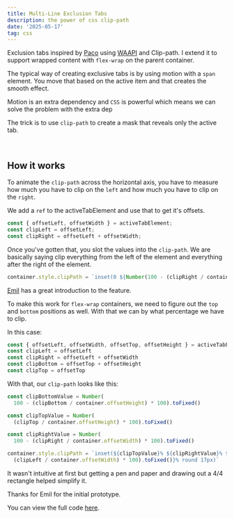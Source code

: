 ```yaml
---
title: Multi-Line Exclusion Tabs
description: the power of css clip-path
date: '2025-05-17'
tag: css
---
```


Exclusion tabs inspired by [Paco](https://paco.me/craft/tabs) using [WAAPI](https://developer.mozilla.org/en-US/docs/Web/API/Web_Animations_API) and Clip-path. I extend it to support wrapped content with `flex-wrap` on the parent container.

The typical way of creating exclusive tabs is by using motion with a  `span` element. You move that based on the active item and that creates the smooth effect.

Motion is an extra dependency and `CSS` is powerful which means we can solve the problem with the extra dep

The trick is to use `clip-path` to create a mask that reveals only the active tab.

<br />

<CraftContainer className="bg-white">
  <Tabs />
</CraftContainer>

## How it works

To animate the `clip-path` across the horizontal axis, you have to measure how much you have to clip on the `left` and how much you have to clip on the `right`.

We add a `ref` to the activeTabElement and use that to get it's offsets.

```typescript
const { offsetLeft, offsetWidth } = activeTabElement;
const clipLeft = offsetLeft;
const clipRight = offsetLeft + offsetWidth;
```

Once you've gotten that, you slot the values into the `clip-path`. We are basically saying clip everything from the left of the element and everything after the right of the element.

```typescript
container.style.clipPath = `inset(0 ${Number(100 - (clipRight / container.offsetWidth) * 100).toFixed()}% 0 ${Number((clipLeft / container.offsetWidth) * 100).toFixed()}% round 17px)`;
```

[Emil](https://emilkowal.ski/ui/the-magic-of-clip-path) has a great introduction to the feature.

To make this work for `flex-wrap` containers, we need to figure out the `top` and `bottom` positions as well. With that we can by what percentage we have to clip.

In this case:

```typescript
const { offsetLeft, offsetWidth, offsetTop, offsetHeight } = activeTabElement
const clipLeft = offsetLeft
const clipRight = offsetLeft + offsetWidth
const clipBottom = offsetTop + offsetHeight
const clipTop = offsetTop
```

With that, our `clip-path` looks like this:

```typescript
const clipBottomValue = Number(
  100 - (clipBottom / container.offsetHeight) * 100).toFixed()

const clipTopValue = Number(
  (clipTop / container.offsetHeight) * 100).toFixed()

const clipRightValue = Number(
  100 - (clipRight / container.offsetWidth) * 100).toFixed()

container.style.clipPath = `inset(${clipTopValue}% ${clipRightValue}% ${clipBottomValue}% ${Number(
  (clipLeft / container.offsetWidth) * 100).toFixed()}% round 17px)`
```

It wasn't intuitive at first but getting a pen and paper and drawing out a 4/4 rectangle helped simplify it.

Thanks for Emil for the initial prototype.

You can view the full code [here](https://github.com/adeleke5140/portfolio-v2/blob/17b4541917bf003214c0695bae209ba953f6a837/src/components/craft/exclusion-tabs/tabs.tsx).
